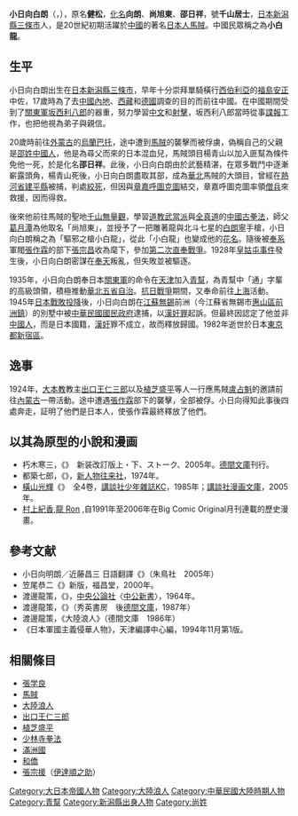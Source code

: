 {{Infobox person
| 前綴尊稱   = 
| 姓名       = 小日向白朗
| 後綴尊稱   = 
| 圖像       =Kohinata hakurō.jpg
| 圖像大小   =200px 
| 圖像替代   =解決英國人綁架事件時的小日向白朗（1932年9月） 
| 圖像說明   =解決英國人綁架事件時的小日向白朗（1932年9月） 
| 本名       =小日向白朗
| 出生日期   ={{birth date|1900|1|31}} 
| 出生地     ={{JPN-EMP}}[[新潟縣|新潟縣]][[三條市|三條市]] 
| 死亡日期   ={{death date and age|1982|1|5|1900|1|31}} 
| 死亡地     ={{JPN}}[[東京都|東京都]][[新宿區|新宿區]] 
| 死因       = 
| 國籍       ={{JPN}} 
| 別名       =尚旭東、邵日祥
| 種族       =[[大和民族|大和民族]] 
| 母校       = 
| 職業       =[[馬賊|馬賊]]
| 活躍時期   = 
| 家鄉       = 
| 政黨       = 
| 政治運動   = 
| 宗教信仰   = 
| 宗派       = 
| 刑事起訴   =[[漢奸罪|漢奸罪]] 
| 刑事處罰   =''非中國國籍，無罪釋放'' 
| 刑事狀況   = 
| 配偶       = 
| 伴侶       = 
| 子女       = 
| 父母       = 
| 親屬       = 
}}
'''小日向白朗'''（{{jpn|j=小日向 白朗|kana=こひなた はくろう|rm=Kohinata Hakurō}}，{{bd|1900年|1月31日|1982年|1月5日|catIdx=X小}}），原名'''健松'''，[[化名|化名]]'''向朗'''、'''尚旭東'''、'''邵日祥'''，號'''千山居士'''，[[日本|日本]][[新潟縣|新潟縣]][[三條市|三條市]]人，是20世紀初期活躍於[[中國|中國]]的著名[[日本人|日本人]][[馬賊|馬賊]]。中國民眾稱之為'''小白龍'''。

==生平==
小日向白朗出生在[[日本|日本]][[新潟縣|新潟縣]][[三條市|三條市]]，早年十分崇拜單騎橫行[[西伯利亞|西伯利亞]]的[[福島安正|福島安正]]中佐，17歲時為了去[[中國內地|中國內地]]、[[西藏|西藏]]和[[德國|德國]]調查的目的而前往中國。在中國期間受到了[[關東軍|關東軍]][[坂西利八郎|坂西利八郎]]的器重，努力學習[[中文|中文]]和[[射擊|射擊]]，坂西利八郎當時從事[[諜報|諜報]]工作，也把他視為弟子與親信。

20歲時前往[[外蒙古|外蒙古]]的[[烏蘭巴托|烏蘭巴托]]，途中遭到[[馬賊|馬賊]]的襲擊而被俘虜，偽稱自己的父親是[[邵姓|邵姓]][[中國人|中國人]]，他是為尋父而來的日本混血兒，馬賊頭目楊青山以加入匪幫為條件免他一死，於是化名'''邵日祥'''。此後，小日向白朗由於武藝精湛，在眾多戰鬥中逐漸嶄露頭角，楊青山死後，小日向白朗盡取其部，成為[[華北|華北]]馬賊的大頭目，曾經在[[熱河省|熱河省]][[建平縣|建平縣]]被捕，判處[[絞死|絞死]]，但因與[[章嘉呼圖克圖|章嘉呼圖克圖]]結交，章嘉呼圖克圖率領[[僧兵|僧兵]]來救援，因而得救。

後來他前往馬賊的聖地[[千山無量觀|千山無量觀]]，學習[[道教|道教]][[武當派|武當派]]與[[全真道|全真道]]的[[中國武術|中國古拳法]]，師父[[葛月潭|葛月潭]]為他取名「尚旭東」，並授予了一把雕著龍與北斗七星的[[白朗寧|白朗寧]]手槍，小日向白朗稱之為「驅邪之槍小白龍」，從此「小白龍」也變成他的[[花名|花名]]。隨後被[[奉系|奉系]]軍閥[[張作霖|張作霖]]的部下[[張宗昌|張宗昌]]收為麾下，參加[[第二次直奉戰爭|第二次直奉戰爭]]。1928年[[皇姑屯事件|皇姑屯事件]]發生後，小日向白朗密謀在[[奉天省|奉天]]叛亂，但失敗並被驅逐。

1935年，小日向白朗奉日本[[關東軍|關東軍]]的命令在[[天津|天津]]加入[[青幫|青幫]]，為青幫中「通」字輩的高級頭領，積極推動[[華北五省自治|華北五省自治]]。[[抗日戰爭|抗日戰爭]]期間，又奉命前往[[上海|上海]]活動。1945年[[日本投降|日本戰敗投降]]後，小日向白朗在[[江蘇|江蘇]][[無錫|無錫]]前洲（今江蘇省無錫市[[惠山區|惠山區]][[前洲街道|前洲鎮]]）的別墅中被[[中華民國|中華民國]][[國民政府|國民政府]]逮捕，以[[漢奸罪|漢奸罪]]起訴。但最終因認定了他並非[[中國人|中國人]]，而是日本國籍，[[漢奸|漢奸]]罪不成立，故而釋放歸國。1982年逝世於日本[[東京都|東京都]][[新宿區|新宿區]]。

==逸事==
1924年，[[大本教|大本教]]教主[[出口王仁三郎|出口王仁三郎]]以及[[植芝盛平|植芝盛平]]等人一行應馬賊[[盧占魁|盧占魁]]的邀請前往[[內蒙古|內蒙古]]一帶活動。途中遭遇[[張作霖|張作霖]]部下的襲擊，全部被俘。小日向得知此事後四處奔走，証明了他們是日本人，使張作霖最終釋放了他們。

== 以其為原型的小說和漫画 ==
* 朽木寒三，《{{lang|ja|馬賊戦記 - 小日向白朗蘇るヒーロー}}》　新装改訂版上・下、ストーク、2005年。[[德間文庫|德間文庫]]刊行。
* 都築七郎，《{{lang|ja|馬賊 - 中国仁侠の自衛組織}}》，[[新人物往来社|新人物往来社]]，1974年。
* [[橫山光輝|橫山光輝]]《{{lang|ja|[[狼的星座|狼の星座]]}}》　全4卷，[[講談社|講談社]][[少年雜誌KC|少年雜誌KC]]，1985年；[[講談社漫画文庫|講談社漫画文庫]]，2005年。
* [[村上紀香|村上紀香]],[[龍_(漫畫)|龍 Ron]] ,自1991年至2006年在Big Comic Original月刊連載的歷史漫畫。

==參考文献==
*小日向明朗／近藤昌三 日語翻譯《{{lang|ja|馬賊王小白竜父子二代　ある残留孤児の絶筆秘録}}》（朱鳥社　2005年）
* 笠尾恭二《{{lang|ja|中国拳法伝 - 新たなる拳法史観のために}}》新版，福昌堂，2000年。
* 渡邊龍策，《{{lang|ja|[[馬賊|馬賊]] - 日中戦争史の側面}}》，[[中央公論社|中央公論社]]〈[[中公新書|中公新書]]〉，1964年。
* 渡邊龍策，《{{lang|ja|馬賊頭目列伝－広野を駈ける男の生きざま}}》（秀英書房　後[[德間文庫|德間文庫]]，1987年）
* 渡邊龍策，《大陸浪人》（德間文庫　1986年）
* 《日本軍國主義侵華人物》，天津編譯中心編，1994年11月第1版。
==相關條目==
*[[張学良|張学良]]
*[[馬賊|馬賊]]
*[[大陸浪人|大陸浪人]]
*[[出口王仁三郎|出口王仁三郎]]
*[[植芝盛平|植芝盛平]]
*[[少林寺拳法|少林寺拳法]]
*[[滿洲國|滿洲國]]
*[[和僑|和僑]]
*[[張宗援|張宗援]]（[[伊達順之助|伊達順之助]]）

[[Category:大日本帝國人物|Category:大日本帝國人物]]
[[Category:大陸浪人|Category:大陸浪人]]
[[Category:中華民國大陸時期人物|Category:中華民國大陸時期人物]]
[[Category:青幫|Category:青幫]]
[[Category:新潟縣出身人物|Category:新潟縣出身人物]]
[[Category:尚姓|Category:尚姓]]